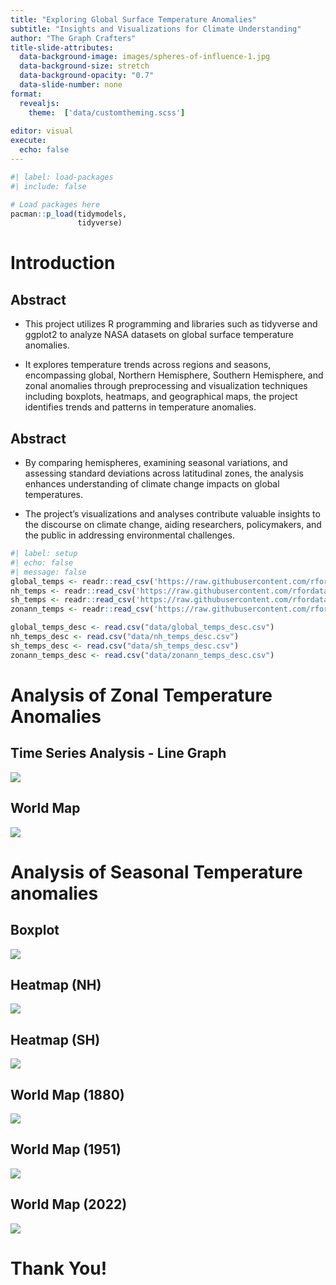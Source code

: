```yaml
---
title: "Exploring Global Surface Temperature Anomalies"
subtitle: "Insights and Visualizations for Climate Understanding"
author: "The Graph Crafters"
title-slide-attributes:
  data-background-image: images/spheres-of-influence-1.jpg
  data-background-size: stretch
  data-background-opacity: "0.7"
  data-slide-number: none
format:
  revealjs:
    theme:  ['data/customtheming.scss']
  
editor: visual
execute:
  echo: false
---
```


```r
#| label: load-packages
#| include: false

# Load packages here
pacman::p_load(tidymodels,
               tidyverse)

```

# Introduction

## Abstract

-   This project utilizes R programming and libraries such as tidyverse and ggplot2 to analyze NASA datasets on global surface temperature anomalies.

-   It explores temperature trends across regions and seasons, encompassing global, Northern Hemisphere, Southern Hemisphere, and zonal anomalies through preprocessing and visualization techniques including boxplots, heatmaps, and geographical maps, the project identifies trends and patterns in temperature anomalies.

## Abstract

-   By comparing hemispheres, examining seasonal variations, and assessing standard deviations across latitudinal zones, the analysis enhances understanding of climate change impacts on global temperatures.

-   The project's visualizations and analyses contribute valuable insights to the discourse on climate change, aiding researchers, policymakers, and the public in addressing environmental challenges.

```r
#| label: setup
#| echo: false
#| message: false
global_temps <- readr::read_csv('https://raw.githubusercontent.com/rfordatascience/tidytuesday/master/data/2023/2023-07-11/global_temps.csv')
nh_temps <- readr::read_csv('https://raw.githubusercontent.com/rfordatascience/tidytuesday/master/data/2023/2023-07-11/nh_temps.csv')
sh_temps <- readr::read_csv('https://raw.githubusercontent.com/rfordatascience/tidytuesday/master/data/2023/2023-07-11/sh_temps.csv')
zonann_temps <- readr::read_csv('https://raw.githubusercontent.com/rfordatascience/tidytuesday/master/data/2023/2023-07-11/zonann_temps.csv')

global_temps_desc <- read.csv("data/global_temps_desc.csv")
nh_temps_desc <- read.csv("data/nh_temps_desc.csv")
sh_temps_desc <- read.csv("data/sh_temps_desc.csv")
zonann_temps_desc <- read.csv("data/zonann_temps_desc.csv")
```

# Analysis of Zonal Temperature Anomalies

## Time Series Analysis - Line Graph

![](images/lineplot_timeseries){fig-align="center"}

## World Map

![](images/worldmap){fig-align="center"}

# Analysis of Seasonal Temperature anomalies

## Boxplot

![](images/boxplot){fig-align="center"}

## Heatmap (NH)

![](images/nh_heatmap){fig-align="center"}

## Heatmap (SH)

![](images/sh_heatmap){fig-align="center"}

## World Map (1880)

![](images/worldmap_1880){fig-align="center"}

## World Map (1951)

![](images/worldmap_1951){fig-align="center"}

## World Map (2022)

![](images/worldmap_2022){fig-align="center"}

# Thank You!
